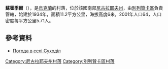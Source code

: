{{coord|46|51|6|N|31|34|46|E|scale:100000|display=title}}

'''蘇霍季爾'''（{{lang-uk|Суходіл}}），是[[烏克蘭|烏克蘭]]的村落，位於該國南部[[尼古拉耶夫州|尼古拉耶夫州]]，由[[別列贊卡區|別列贊卡區]]負責管轄，始建於1934年，面積11.2平方公里，海拔高度6米，2001年人口64，人口密度每平方公里5.71人。

==參考資料==
* [http://weather.in.ua/ua/nikolaevskaja/25636 Погода в селі Суходіл] {{Wayback|url=http://weather.in.ua/ua/nikolaevskaja/25636 |date=20160607071217 }}

[[Category:尼古拉耶夫州村落|Category:尼古拉耶夫州村落]]
[[Category:別列贊卡區村落|Category:別列贊卡區村落]]


{{Mykolaiv-geo-stub}}